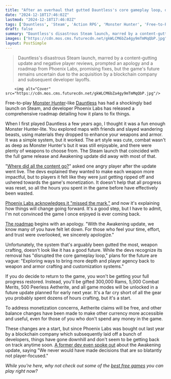 ```yaml
---
title: "After an overhaul that gutted Dauntless's core gameplay loop, devs of the Monster Hunter rival offer up in-game currency as an apology and a roadmap offering little of what fans miss"
date: "2024-12-18T17:46:02Z"
lastmod: "2024-12-18T17:46:02Z"
tags: ['Dauntless', 'Steam', 'Action RPG', 'Monster Hunter', 'Free-to-Play']
draft: false
summary: "Dauntless's disastrous Steam launch, marred by a content-gutting update and negative player reviews, prompted an apology and a roadmap from Phoenix Labs, promising fixes, but the game's future remains uncertain due to the acquisition by a blockchain company and subsequent developer layoffs."
images: ["https://cdn.mos.cms.futurecdn.net/gkWLCM6bZa4gy9mTmMqQbP.jpg"]
layout: PostSimple
---
```

> Dauntless's disastrous Steam launch, marred by a content-gutting update and negative player reviews, prompted an apology and a roadmap from Phoenix Labs, promising fixes, but the game's future remains uncertain due to the acquisition by a blockchain company and subsequent developer layoffs.


        <img alt="Cover" src="https://cdn.mos.cms.futurecdn.net/gkWLCM6bZa4gy9mTmMqQbP.jpg"/>
        
Free-to-play [Monster Hunter](https://www.gamesradar.com/games/monster-hunter/i-spent-5-hours-with-a-new-build-of-monster-hunter-wilds-and-it-solved-basically-every-problem-i-had-after-playing-the-beta-now-this-really-feels-like-monster-hunter-world-2/)-like [<u>Dauntless</u>](https://www.gamesradar.com/dauntless-tips/) has had a shockingly bad launch on Steam, and developer Phoenix Labs has released a comprehensive roadmap detailing how it plans to fix things.

When I first played Dauntless a few years ago, I thought it was a fun enough Monster Hunter-lite. You explored maps with friends and slayed wandering beasts, using materials they dropped to enhance your weapons and armor. It was a simple system, but it worked. The art style was cute, combat wasn't as deep as Monster Hunter's but it was still enjoyable, and there were plenty of weapons to choose from. The Steam launch that coincided with the full game release and Awakening update did away with most of that.

"[<u>Where did all the content go?</u>](https://www.gamesradar.com/games/action/where-did-all-the-content-go-monster-hunter-rival-dauntless-debuts-to-overwhelmingly-negative-steam-reviews-as-players-rip-into-the-action-rpgs-overhaul/)" asked one angry player after the update went live. The devs explained they wanted to make each weapon more impactful, but to players it felt like they were just getting ripped off and ushered towards the game's monetization. It doesn't help that all progress was reset, so all the hours you spent in the game before have effectively been wasted.

[<u>Phoenix Labs acknowledges it "missed the mark,"</u>](https://www.gamesradar.com/games/action/it-seems-weve-missed-the-mark-as-their-steam-review-score-drops-to-14-percent-dauntless-devs-wade-into-feedback-after-a-disastrous-update-that-gutted-progress/) and now it's explaining how things will change going forward. It's a good step, but I have to admit, I'm not convinced the game I once enjoyed is ever coming back.

[<u>The roadmap</u>](https://playdauntless.com/news/reflections-what-comes-next/) begins with an apology. "With the Awakening update, we know many of you have felt let down. For those who feel your time, effort, and trust were overlooked, we sincerely apologize."

Unfortunately, the system that's arguably been gutted the most, weapon crafting, doesn't look like it has a good future. While the devs recognize its removal has "disrupted the core gameplay loop," plans for the future are vague: "Exploring ways to bring more depth and player agency back to weapon and armor crafting and customization systems."

If you do decide to return to the game, you won't be getting your full progress restored. Instead, you'll be gifted 300,000 Rams, 5,000 Combat Merits, 500 Peerless Aetherite, and all game modes will be unlocked in a future update planned for early next year. It's a far cry short of all the gear you probably spent dozens of hours crafting, but it's a start.

To address monetization concerns, Aetherite claims will be free, and other balance changes have been made to make other currency more accessible and useful, even for those of you who don't spend any money in the game.

These changes are a start, but since Phoenix Labs was bought out last year by a blockchain company which subsequently laid off a bunch of developers, things have gone downhill and don't seem to be getting back on track anytime soon. [<u>A former dev even spoke out</u>](https://www.gamesradar.com/games/action-rpg/we-never-would-have-made-decisions-that-are-so-blatantly-not-player-focused-ex-dauntless-dev-cant-be-silent-after-an-update-under-the-devs-new-owner-gutted-the-core-gameplay-and-crafting/) about the Awakening update, saying "We never would have made decisions that are so blatantly not player-focused."

*While you're here, why not check out some of the *[<u><em>best free games</em></u>](https://www.gamesradar.com/best-free-games-play-right-now/?utm_medium=social&utm_content=gamesradar&utm_campaign=socialflow&utm_source=twitter.com)* you can play right now?*
        